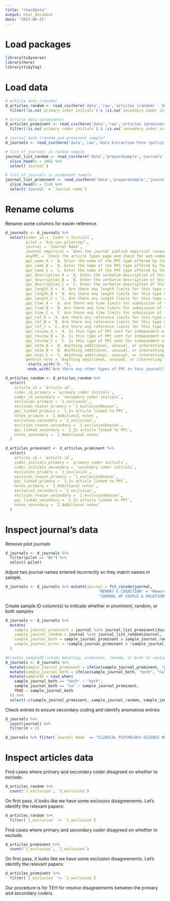```yaml
---
title: "checkData"
output: html_document
date: "2023-08-21"
---
```


# Load packages 

```r
library(tidyverse)
library(here)
library(tidylog)
```

# Load data

```r
# article data (random)
d_articles_random <- read_csv(here('data','raw','articles (random) - Sheet1.csv')) %>%
  filter(!is.na(`primary coder initials`) & !is.na(`secondary coder initials`)) # we only need articles that we're coded by someone

# article data (prominent)
d_articles_prominent <- read_csv(here('data','raw','articles (prominent) - Sheet1.csv'))  %>%
  filter(!is.na(`primary coder initials`) & !is.na(`secondary coder initials`)) # we only need articles that we're coded by someone

# journal data (random and prominent sample)
d_journals <- read_csv(here('data','raw','Data Extraction Form (policy) (Responses) - Form Responses 1.csv'))

# list of journals in random sample
journal_list_random <- read_csv(here('data','prepareSample','journals', '03 - final', 'journals-random.csv')) %>%
  slice_head(n = 108) %>%
  select(`Journal`)

# list of journals in prominent sample
journal_list_prominent <- read_csv(here('data','prepareSample','journals', '03 - final', 'journals-prominent.csv')) %>%
  slice_head(n = 114) %>%
  select('Journal' = `Journal name`)
```

# Rename colums 

Rename some columns for easier reference.

```r
d_journals <- d_journals %>%
  select(coder_id = `Coder's Initials`,
         pilot = `Are you piloting?`,
         journal = `Journal Name`,
         journal_empirical = `Does the journal publish empirical research?`,
         anyPPC = `Check the article types page and check for web comments — does the journal offer any type of PPC?`,
         ppc_name_A = `A. Enter the name of the PPC type offered by the journal:`,
         ppc_name_B = `B. Enter the name of the PPC type offered by the journal:`,
         ppc_name_C = `C. Enter the name of the PPC type offered by the journal:`,
         ppc_description_A = `A. Enter the verbatim description of this type of PPC provided by the journal`,
         ppc_description_B = `B. Enter the verbatim description of this type of PPC provided by the journal`,
         ppc_description_C = `C. Enter the verbatim description of this type of PPC provided by the journal`,
         ppc_length_A = `A. Are there any length limits for this type of PPC?`,
         ppc_length_B = `B. Are there any length limits for this type of PPC?`,
         ppc_length_C = `C. Are there any length limits for this type of PPC?`,
         ppc_time_A = `A. Are there any time limits for submission of this type of PPC?`,
         ppc_time_B = `B. Are there any time limits for submission of this type of PPC?`,
         ppc_time_C = `C. Are there any time limits for submission of this type of PPC?`,
         ppc_ref_A = `A. Are there any reference limits for this type of PPC?`,
         ppc_ref_B = `B. Are there any reference limits for this type of PPC?`,
         ppc_ref_C = `C. Are there any reference limits for this type of PPC?`,
         ppc_review_A = `A. Is this type of PPC sent for independent external peer review?`,
         ppc_review_B = `B. Is this type of PPC sent for independent external peer review?`,
         ppc_review_C = `C. Is this type of PPC sent for independent external peer review?`,
         ppc_note_A = `A. Anything additional, unusual, or interesting to note?`,
         ppc_note_B = `B. Anything additional, unusual, or interesting to note?`,
         ppc_note_C = `C. Anything additional, unusual, or interesting to note?`,
         general_note = `Anything additional, unusual, or interesting to note?`,
         -starts_with("D. "), 
         -ends_with("Are there any other types of PPC in this journal? (Remember to check for web comments!)`"))

d_articles_random <- d_articles_random %>%
  select(
    article_id = `article id`,
    coder_id_primary = `primary coder initials`,
    coder_id_secondary = `secondary coder initials`,
    exclusion_primary = `1_exclusion`,
    exclsion_reason_primary = `1_exclusionReason`,
    ppc_linked_primary = `1_Is article linked to PPC`,
    notes_primary = `1_Additional notes`,
    exclusion_secondary = `2_exclusion`,
    exclsion_reason_secondary = `2_exclusionReason`,
    ppc_linked_secondary = `2_Is article linked to PPC`,
    notes_secondary = `2_Additional notes`
  )

d_articles_prominent <- d_articles_prominent %>%
  select(
    article_id = `article id`,
    coder_initials_primary = `primary coder initials`,
    coder_initials_secondary = `secondary coder initials`,
    exclusion_primary = `1_exclusion`,
    exclsion_reason_primary = `1_exclusionReason`,
    ppc_linked_primary = `1_Is article linked to PPC`,
    notes_primary = `1_Additional notes`,
    exclusion_secondary = `2_exclusion`,
    exclsion_reason_secondary = `2_exclusionReason`,
    ppc_linked_secondary = `2_Is article linked to PPC`,
    notes_secondary = `2_Additional notes`
  )
```

# Inspect journal's data

Remove pilot journals

```r
d_journals <- d_journals %>%
  filter(pilot == "No") %>%
  select(-pilot)
```

Adjust two journal names entered incorrectly so they match names in sample.

```r
d_journals <- d_journals %>% mutate(journal = fct_recode(journal, 
                                         "MEMORY & COGNITION" = "Memory & Cognition",
                                         "JOURNAL OF COUPLE & RELATIONSHIP THERAPY-INNOVATIONS IN CLINICAL AND EDUCATIONAL INTERVENTIONS" = "Journal of Couple & Relationship Therapy"))
```
Create sample ID column(s) to indicate whether in prominent, random, or both samples
```r
d_journals <- d_journals %>%
  mutate(
    sample_journal_prominent = journal %in% journal_list_prominent$Journal,
    sample_journal_random = journal %in% journal_list_random$Journal,
    sample_journal_both = sample_journal_prominent & sample_journal_random,
    sample_journal_error = !sample_journal_prominent & !sample_journal_random
  )

#Creates sampleID column denoting; prominent, random, or both to replace the 4 specified columns above
d_journals <- d_journals %>% 
  mutate(sample_journal_prominent = ifelse(sample_journal_prominent, "prominent", "random")) %>%
  mutate(sample_journal_both = ifelse(sample_journal_both, "both", "na")) %>%
  mutate(sampleID = case_when(
    sample_journal_both == "both" ~ "both",
    sample_journal_both == "na" ~ sample_journal_prominent,
    TRUE ~ sample_journal_both
  )) %>%
  select(-c(sample_journal_prominent, sample_journal_random, sample_journal_both, sample_journal_error))

```



Check entries to ensure secondary coding and identify anomalous entries
```r
d_journals %>% 
  count(journal) %>%
  filter(n > 2)
```

```r
d_journals %>% filter(`Journal Name` == "CLINICAL PSYCHOLOGY-SCIENCE AND PRACTICE")
```

# Inspect articles data

Find cases where primary and secondary coder disagreed on whether to exclude.

```r
d_articles_random %>%
  count(`1_exclusion`, `2_exclusion`)
```

On first pass, it looks like we have some exclusion disagreements. Let's identify the relevant papers:

```r
d_articles_random %>%
  filter(`1_exclusion` != `2_exclusion`)
```

Find cases where primary and secondary coder disagreed on whether to exclude.

```r
d_articles_prominent %>%
  count(`1_exclusion`, `2_exclusion`)
```

On first pass, it looks like we have some exclusion disagreements. Let's identify the relevant papers:

```r
d_articles_prominent %>%
  filter(`1_exclusion` != `2_exclusion`)
```

Our procedure is for TEH for resolve disagreements between the primary and secondary coders.

```r


```

